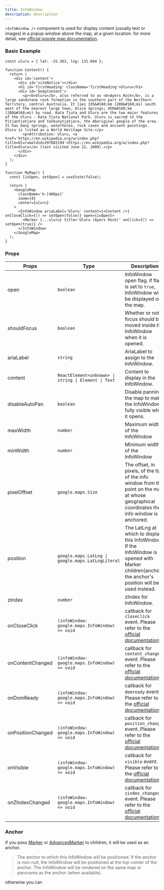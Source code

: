 ```yaml
---
title: InfoWindow
description: description
---
```



`<InfoWindow />` component is used for display content (usually text or images) in a popup window above the map, at a given location. for more detail, see <a href='https://developers.google.com/maps/documentation/javascript/controls#CustomInfoWindows' target='_blank' rel='noreferrer'>official google map documentation</a>.

### Basic Example

```tsx
const uluru = { lat: -25.363, lng: 131.044 };

function Content() {
  return (
    <div id='content'>
      <div id='siteNotice'></div>
      <h1 id='firstHeading' className='firstHeading'>Uluru</h1>
      <div id='bodyContent'>
        <p><b>Uluru</b>, also referred to as <b>Ayers Rock</b>, is a large sandstone rock formation in the southern part of the Northern Territory, central Australia. It lies 335&#160;km (208&#160;mi) south west of the nearest large town, Alice Springs; 450&#160;km (280&#160;mi) by road. Kata Tjuta and Uluru are the two major features of the Uluru - Kata Tjuta National Park. Uluru is sacred to the Pitjantjatjara and Yankunytjatjara, the Aboriginal people of the area. It has many springs, waterholes, rock caves and ancient paintings. Uluru is listed as a World Heritage Site.</p>
        <p>Attribution: Uluru, <a href='https://en.wikipedia.org/w/index.php?title=Uluru&oldid=297882194'>https://en.wikipedia.org/w/index.php?title=Uluru</a> (last visited June 22, 2009).</p>
      </div>
    </div>
  );
}

function MyMap() {
  const [isOpen, setOpen] = useState(false);

  return (
    <GoogleMap
      className='h-[400px]'
      zoom={4}
      center={uluru}
    >
      <InfoWindow ariaLabel='Uluru' content={<Content />} onCloseClick={() => setOpen(false)} open={isOpen}>
        <Marker {...uluru} title='Uluru (Ayers Rock)' onClick={() => setOpen(true)} />
      </InfoWindow>
    </GoogleMap>
  );
}
```

<InfoWindowEx client:only='react' />

### Props

| Props | Type | Description |
| ----------- | ----------- | ----------- |
| open | `boolean` | InfoWindow open flag. if flag is set to `true`, InfoWindow will be displayed on the map. |
| shouldFocus | `boolean` | Whether or not focus should be moved inside the InfoWindow when it is opened. |
| ariaLabel | `string` | AriaLabel to assign to the InfoWindow. |
| content | `ReactElement<unknown> \| string \| Element \| Text` | Content to display in the InfoWindow. |
| disableAutoPan | `boolean` | Disable panning the map to make the InfoWindow fully visible when it opens. |
| maxWidth | `number` | Maximum width of the InfoWindow |
| minWidth | `number` | Minimum width of the InfoWindow |
| pixelOffset | `google.maps.Size` | The offset, in pixels, of the tip of the info window from the point on the map at whose geographical coordinates the info window is anchored. |
| position | `google.maps.LatLng \| google.maps.LatLngLiteral` | The LatLng at which to display this InfoWindow. If the InfoWindow is opened with Marker children(anchor), the anchor's position will be used instead. |
| zIndex | `number` | zIndex for InfoWindow. |
| onCloseClick | `(infoWindow: google.maps.InfoWindow) => void` | callback for `closeclick` event. Please refer to the <a href='https://developers.google.com/maps/documentation/javascript/reference/info-window#InfoWindow-Events' target='_blank' rel='noreferrer'>official documentation</a>. |
| onContentChanged | `(infoWindow: google.maps.InfoWindow) => void` | callback for `content_changed` event. Please refer to the <a href='https://developers.google.com/maps/documentation/javascript/reference/info-window#InfoWindow-Events' target='_blank' rel='noreferrer'>official documentation</a>. |
| onDomReady | `(infoWindow: google.maps.InfoWindow) => void` | callback for `domready` event. Please refer to the <a href='https://developers.google.com/maps/documentation/javascript/reference/info-window#InfoWindow-Events' target='_blank' rel='noreferrer'>official documentation</a>. |
| onPositionChanged | `(infoWindow: google.maps.InfoWindow) => void` | callback for `position_changed` event. Please refer to the <a href='https://developers.google.com/maps/documentation/javascript/reference/info-window#InfoWindow-Events' target='_blank' rel='noreferrer'>official documentation</a>. |
| onVisible | `(infoWindow: google.maps.InfoWindow) => void` | callback for `visible` event. Please refer to the <a href='https://developers.google.com/maps/documentation/javascript/reference/info-window#InfoWindow-Events' target='_blank' rel='noreferrer'>official documentation</a>. |
| onZIndexChanged | `(infoWindow: google.maps.InfoWindow) => void` | callback for `zindex_changed` event. Please refer to the <a href='https://developers.google.com/maps/documentation/javascript/reference/info-window#InfoWindow-Events' target='_blank' rel='noreferrer'>official documentation</a>. |

### Anchor

If you pass [Marker](/react-google-map-wrapper/docs/api/marker) or [AdvancedMarker](/react-google-map-wrapper/docs/api/advanced-marker) to children, it will be used as an anchor.

> The anchor to which this InfoWindow will be positioned. If the anchor is non-null, the InfoWindow will be positioned at the top-center of the anchor. The InfoWindow will be rendered on the same map or panorama as the anchor (when available).

otherwise you can 
